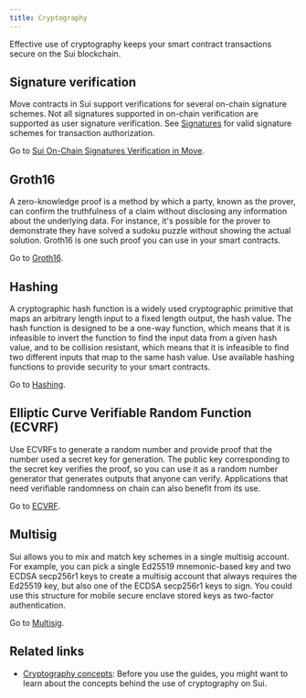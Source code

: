 ```yaml
---
title: Cryptography
---
```


Effective use of cryptography keeps your smart contract transactions secure on the Sui blockchain. 

## Signature verification

Move contracts in Sui support verifications for several on-chain signature schemes. Not all signatures supported in on-chain verification are supported as user signature verification. See [Signatures](../../concepts/cryptography/transaction-auth/signatures.mdx) for valid signature schemes for transaction authorization.

Go to [Sui On-Chain Signatures Verification in Move](./cryptography/signing.mdx).

## Groth16

A zero-knowledge proof is a method by which a party, known as the prover, can confirm the truthfulness of a claim without disclosing any information about the underlying data. For instance, it's possible for the prover to demonstrate they have solved a sudoku puzzle without showing the actual solution. Groth16 is one such proof you can use in your smart contracts.

Go to [Groth16](./cryptography/groth16.mdx).

## Hashing

A cryptographic hash function is a widely used cryptographic primitive that maps an arbitrary length input to a fixed length output, the hash value. The hash function is designed to be a one-way function, which means that it is infeasible to invert the function to find the input data from a given hash value, and to be collision resistant, which means that it is infeasible to find two different inputs that map to the same hash value. Use available hashing functions to provide security to your smart contracts.

Go to [Hashing](./cryptography/hashing.mdx).

## Elliptic Curve Verifiable Random Function (ECVRF)

Use ECVRFs to generate a random number and provide proof that the number used a secret key for generation. The public key corresponding to the secret key verifies the proof, so you can use it as a random number generator that generates outputs that anyone can verify. Applications that need verifiable randomness on chain can also benefit from its use.

Go to [ECVRF](./cryptography/ecvrf.mdx).

## Multisig

Sui allows you to mix and match key schemes in a single multisig account. For example, you can pick a single Ed25519 mnemonic-based key and two ECDSA secp256r1 keys to create a multisig account that always requires the Ed25519 key, but also one of the ECDSA secp256r1 keys to sign. You could use this structure for mobile secure enclave stored keys as two-factor authentication.

Go to [Multisig](./cryptography/multisig.mdx).

## Related links

- [Cryptography concepts](../../concepts/cryptography.mdx): Before you use the guides, you might want to learn about the concepts behind the use of cryptography on Sui.